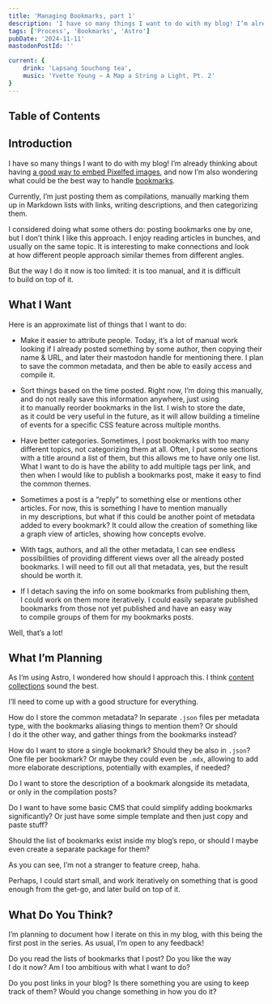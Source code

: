 ```yaml
---
title: 'Managing Bookmarks, part 1'
description: 'I have so many things I want to do with my blog! I’m already thinking about having a good way to embed Pixelfed images, and now I’m also wondering what could be the best way to handle bookmarks. Currently, I’m just posting them as compilations, manually marking them up in Markdown lists with links, writing descriptions, and then categorizing them. But the way I do it now is too limited: it is too manual, and it is difficult to build on top of it.'
tags: ['Process', 'Bookmarks', 'Astro']
pubDate: '2024-11-11'
mastodonPostId: ''

current: {
	drink: 'Lapsang Souchong tea',
    music: 'Yvette Young — A Map a String a Light, Pt. 2'
}
---
```


## Table of Contents

## Introduction

I have so many things I want to do with my blog! I’m already thinking about having [a good way to embed Pixelfed images](/embedding-pixelfed-part-1/), and now I’m also wondering what could be the best way to handle [bookmarks](/tags/bookmarks/).

Currently, I’m just posting them as compilations, manually marking them up in Markdown lists with links, writing descriptions, and then categorizing them.

I considered doing what some others do: posting bookmarks one by one, but I don’t think I like this approach. I enjoy reading articles in bunches, and usually on the same topic. It is interesting to make connections and look at how different people approach similar themes from different angles.

But the way I do it now is too limited: it is too manual, and it is difficult to build on top of it.

## What I Want

Here is an approximate list of things that I want to do:

- Make it easier to attribute people. Today, it’s a lot of manual work looking if I already posted something by some author, then copying their name & URL, and later their mastodon handle for mentioning there. I plan to save the common metadata, and then be able to easily access and compile it.

- Sort things based on the time posted. Right now, I’m doing this manually, and do not really save this information anywhere, just using it to manually reorder bookmarks in the list. I wish to store the date, as it could be very useful in the future, as it will allow building a timeline of events for a specific CSS feature across multiple months.

- Have better categories. Sometimes, I post bookmarks with too many different topics, not categorizing them at all. Often, I put some sections with a title around a list of them, but this allows me to have only one list. What I want to do is have the ability to add multiple tags per link, and then when I would like to publish a bookmarks post, make it easy to find the common themes.

- Sometimes a post is a “reply” to something else or mentions other articles. For now, this is something I have to mention manually in my descriptions, but what if this could be another point of metadata added to every bookmark? It could allow the creation of something like a graph view of articles, showing how concepts evolve.

- With tags, authors, and all the other metadata, I can see endless possibilities of providing different views over all the already posted bookmarks. I will need to fill out all that metadata, yes, but the result should be worth it.

- If I detach saving the info on some bookmarks from publishing them, I could work on them more iteratively. I could easily separate published bookmarks from those not yet published and have an easy way to compile groups of them for my bookmarks posts.

Well, that’s a lot!

## What I’m Planning

As I’m using Astro, I wondered how should I approach this. I think [content collections](https://docs.astro.build/en/guides/content-collections/) sound the best.

I’ll need to come up with a good structure for everything.

How do I store the common metadata? In separate `.json` files per metadata type, with the bookmarks aliasing things to mention them? Or should I do it the other way, and gather things from the bookmarks instead?

How do I want to store a single bookmark? Should they be also in `.json`? One file per bookmark? Or maybe they could even be `.mdx`, allowing to add more elaborate descriptions, potentially with examples, if needed?

Do I want to store the description of a bookmark alongside its metadata, or only in the compilation posts?

Do I want to have some basic CMS that could simplify adding bookmarks significantly? Or just have some simple template and then just copy and paste stuff?

Should the list of bookmarks exist inside my blog’s repo, or should I maybe even create a separate package for them?

As you can see, I’m not a stranger to feature creep, haha.

Perhaps, I could start small, and work iteratively on something that is good enough from the get-go, and later build on top of it.

## What Do You Think?

I’m planning to document how I iterate on this in my blog, with this being the first post in the series. As usual, I’m open to any feedback!

Do you read the lists of bookmarks that I post? Do you like the way I do it now? Am I too ambitious with what I want to do?

Do you post links in your blog? Is there something you are using to keep track of them? Would you change something in how you do it?
